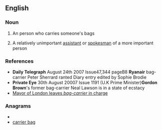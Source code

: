 ==English==

===Noun===
{{en-noun|sg=[[bag]]-[[carrier]]}}

# An person who carries someone's bags
#{{informal}} A relatively unimportant [[assistant]] or [[spokesman]] of a more important person

===References===
*'''Daily Telegraph''' August 24th 2007 Issue47,344 pageB8 '''Ryanair''' bag-carrier Peter Sherrard ranted Diary entry edited by Sophie Brodie
*'''Private Eye''' 30th August 20007 Issue 1191 (U.K Prime Minister)'''Gordon Brown''''s former bag-carrier Neal Lawson is in a state of ecstacy
*[http://www.conservatives.com/tile.do?def=news.story.page&obj_id=28897&speeches=1 Mayor of London leaves ''bag-carrier'' in charge]

===Anagrams===
* {{alphagram|aabcegirrr}}
* [[carrier bag#English|carrier bag]]